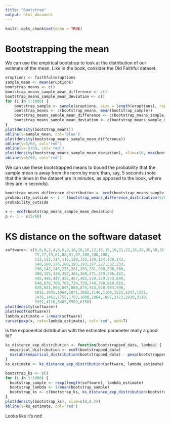 ```yaml
---
title: "Bootstrap"
output: html_document
---
```


```r
knitr::opts_chunk$set(echo = TRUE)
```

# Bootstrapping the mean

We can use the empirical bootstrap to look at the distribution of our estimate of the mean. Like in the book, consider the Old Faithful dataset.

```r
eruptions <- faithful$eruptions
sample_mean <- mean(eruptions)
bootstrap_means <- c()
bootstrap_means_sample_mean_difference <- c()
bootstrap_means_sample_mean_deviation <- c()
for (i in 1:1000) {
    bootstrap_sample <- sample(eruptions, size = length(eruptions), replace = TRUE)
    bootstrap_means <- c(bootstrap_means, mean(bootstrap_sample))
    bootstrap_means_sample_mean_difference <- c(bootstrap_means_sample_mean_difference, mean(bootstrap_sample) - sample_mean )
    bootstrap_means_sample_mean_deviation <- c(bootstrap_means_sample_mean_deviation, abs(mean(bootstrap_sample) - sample_mean ))
}
plot(density(bootstrap_means))
abline(v=sample_mean, col='blue')
plot(density(bootstrap_means_sample_mean_difference))
abline(v=5/60, col='red')
abline(v=-5/60, col='red')
plot(density(bootstrap_means_sample_mean_deviation), xlim=c(0, max(bootstrap_means_sample_mean_deviation)))
abline(v=5/60, col='red')
```

We can use these bootstrapped means to bound the probability that the sample mean is away from the norm by more than, say, 5 seconds (note that the times in the dataset are in minutes, as opposed to the book, where they are in seconds).

```r
bootstrap_means_difference_distribution <- ecdf(bootstrap_means_sample_mean_difference)
probability_outside <- 1 - (bootstrap_means_difference_distribution(5/60) - bootstrap_means_difference_distribution(-5/60))
probability_outside

x <- ecdf(bootstrap_means_sample_mean_deviation)
p <- 1 - x(5/60)
```

# KS distance on the software dataset

```r
software<- c(0,0,0,2,4,6,8,9,10,10,10,12,15,15,16,21,22,24,26,30,30,31,33,36,44,50,55,58,65,68,
             75,77,79,81,88,91,97,100,108,108,
             112,113,114,115,120,122,129,134,138,143,
             148,160,176,180,193,193,197,227,232,233,
             236,242,245,255,261,263,281,290,296,300,
             300,325,330,357,365,369,371,379,386,422,
             445,446,447,452,457,482,529,529,543,600,
             648,670,700,707,724,729,748,790,810,816,
             828,843,860,865,868,875,943,948,983,990,
             1011,1045,1064,1071,1082,1146,1160,1222,1247,1351,
             1435,1461,1755,1783,1800,1864,1897,2323,2930,3110,
             3321,4116,5485,5509,6150)
plot(density(software))
plot(ecdf(software))
lambda_estimate = 1/mean(software)
curve(pexp(x, rate=lambda_estimate), col='red', add=T)
```

Is the exponential distribution with the estimated parameter really a good fit?

```r
ks_distance_exp_distribution <- function(bootstrapped_data, lambda) {
  empirical_distribution <- ecdf(bootstrapped_data)
  max(abs(empirical_distribution(bootstrapped_data) - pexp(bootstrapped_data, rate = lambda)))
}
ks_estimate <- ks_distance_exp_distribution(software, lambda_estimate)

bootstrap_ks <- c()
for (i in 1:1000) {
  bootstrap_sample <- rexp(length(software), lambda_estimate)
  bootstrap_lambda <- 1/mean(bootstrap_sample)
  bootstrap_ks <- c(bootstrap_ks, ks_distance_exp_distribution(bootstrap_sample, bootstrap_lambda))
}
plot(density(bootstrap_ks), xlim=c(0,0.2))
abline(v=ks_estimate, col='red')
```

Looks like it's not!
